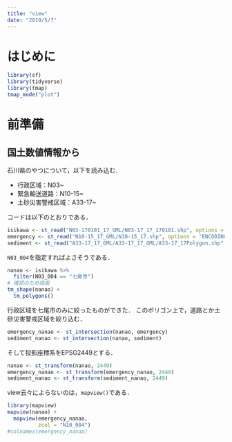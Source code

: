 ```yaml
---
title: "view"
date: "2019/5/7"
---
```


# はじめに

```r
library(sf)
library(tidyverse)
library(tmap)
tmap_mode("plot")
```

# 前準備

## 国土数値情報から
石川県のやつについて，以下を読み込む．

 - 行政区域：N03~
 - 緊急輸送道路：N10-15~
 - 土砂災害警戒区域：A33-17~

コードは以下のとおりである．
```r
isikawa <- st_read("N03-170101_17_GML/N03-17_17_170101.shp", options = "ENCODING=CP932", stringsAsFactors=F)
emergency <- st_read("N10-15_17_GML/N10-15_17.shp", options = "ENCODING=CP932", stringsAsFactors=F)
sediment <- st_read("A33-17_17_GML/A33-17_17_GML/A33-17_17Polygon.shp", options = "ENCODING=CP932", stringsAsFactors=F)
```

`N03_004`を指定すればよさそうである．
```r
nanao <- isikawa %>%
  filter(N03_004 == "七尾市")
# 確認のため描画
tm_shape(nanao) +
  tm_polygons()
```

行政区域を七尾市のみに絞ったものができた．
このポリゴン上で，道路とか土砂災害警戒区域を絞り込む．
```r
emergency_nanao <- st_intersection(nanao, emergency)
sediment_nanao <- st_intersection(nanao, sediment)
```

そして投影座標系をEPSG2449とする．
```r
nanao <- st_transform(nanao, 2449)
emergency_nanao <- st_transform(emergency_nanao, 2449)
sediment_nanao <- st_transform(sediment_nanao, 2449)
```

view云々によらないのは，`mapview()`である．
```r
library(mapview)
mapview(nanao) +
  mapview(emergency_nanao,
          zcol = "N10_004")
#colnames(emergency_nanao)
```